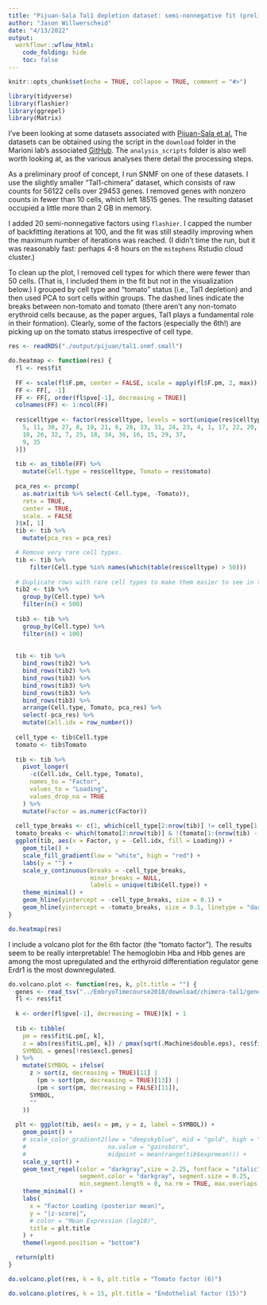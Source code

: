 ```yaml
---
title: "Pijuan-Sala Tal1 depletion dataset: semi-nonnegative fit (preliminary)"
author: "Jason Willwerscheid"
date: "4/13/2022"
output:
  workflowr::wflow_html:
    code_folding: hide
    toc: false
---
```


```r
knitr::opts_chunk$set(echo = TRUE, collapse = TRUE, comment = "#>")
```

```r
library(tidyverse)
library(flashier)
library(ggrepel)
library(Matrix)
```

I've been looking at some datasets associated with [Pijuan-Sala et al.](https://www.nature.com/articles/s41586-019-0933-9) The datasets can be obtained using the script in the `download` folder in the Marioni lab's associated [GitHub](https://github.com/MarioniLab/EmbryoTimecourse2018). The `analysis_scripts` folder is also well worth looking at, as the various analyses there detail the processing steps.

As a preliminary proof of concept, I run SNMF on one of these datasets. I use the slightly smaller "Tal1-chimera" dataset, which consists of raw counts for 56122 cells over 29453 genes. I removed genes with nonzero counts in fewer than 10 cells, which left 18515 genes. The resulting dataset occupied a little more than 2 GB in memory.

I added 20 semi-nonnegative factors using `flashier`. I capped the number of backfitting iterations at 100, and the fit was still steadily improving when the maximum number of iterations was reached. (I didn't time the run, but it was reasonably fast: perhaps 4-8 hours on the `mstephens` Rstudio cloud cluster.)

To clean up the plot, I removed cell types for which there were fewer than 50 cells. (That is, I included them in the fit but not in the visualization below.) I grouped by cell type and "tomato" status (i.e., Tal1 depletion) and then used PCA to sort cells within groups. The dashed lines indicate the breaks between non-tomato and tomato (there aren't any non-tomato erythroid cells because, as the paper argues, Tal1 plays a fundamental role in their formation). Clearly, some of the factors (especially the 6th!) are picking up on the tomato status irrespective of cell type.

```r
res <- readRDS("./output/pijuan/tal1.snmf.small")

do.heatmap <- function(res) {
  fl <- res$fit
  
  FF <- scale(fl$F.pm, center = FALSE, scale = apply(fl$F.pm, 2, max))
  FF <- FF[, -1]
  FF <- FF[, order(fl$pve[-1], decreasing = TRUE)]
  colnames(FF) <- 1:ncol(FF) 
  
  res$celltype <- factor(res$celltype, levels = sort(unique(res$celltype))[c(
    5, 11, 30, 27, 8, 19, 21, 6, 28, 33, 31, 24, 23, 4, 1, 17, 22, 20, 2, 3, 12:14,
    10, 26, 32, 7, 25, 18, 34, 36, 16, 15, 29, 37,
    9, 35
  )])
  
  tib <- as_tibble(FF) %>%
    mutate(Cell.type = res$celltype, Tomato = res$tomato) 
  
  pca_res <- prcomp(
    as.matrix(tib %>% select(-Cell.type, -Tomato)),
    retx = TRUE,
    center = TRUE,
    scale. = FALSE
  )$x[, 1]
  tib <- tib %>%
    mutate(pca_res = pca_res) 

  # Remove very rare cell types.
  tib <- tib %>%
      filter(Cell.type %in% names(which(table(res$celltype) > 50)))
  
  # Duplicate rows with rare cell types to make them easier to see in the visualization.
  tib2 <- tib %>%
    group_by(Cell.type) %>%
    filter(n() < 500)
  
  tib3 <- tib %>%
    group_by(Cell.type) %>%
    filter(n() < 100)
  
  
  tib <- tib %>%
    bind_rows(tib2) %>%
    bind_rows(tib2) %>%
    bind_rows(tib3) %>%
    bind_rows(tib3) %>%
    bind_rows(tib3) %>%
    bind_rows(tib3) %>%
    arrange(Cell.type, Tomato, pca_res) %>%
    select(-pca_res) %>%
    mutate(Cell.idx = row_number())
        
  cell_type <- tib$Cell.type
  tomato <- tib$Tomato
  
  tib <- tib %>%
    pivot_longer(
      -c(Cell.idx, Cell.type, Tomato),
      names_to = "Factor",
      values_to = "Loading",
      values_drop_na = TRUE
    ) %>%
    mutate(Factor = as.numeric(Factor))
  
  cell_type_breaks <- c(1, which(cell_type[2:nrow(tib)] != cell_type[1:(nrow(tib) - 1)]))
  tomato_breaks <- which(tomato[2:nrow(tib)] & !(tomato[1:(nrow(tib) - 1)]))
  ggplot(tib, aes(x = Factor, y = -Cell.idx, fill = Loading)) +
    geom_tile() +
    scale_fill_gradient(low = "white", high = "red") +
    labs(y = "") +
    scale_y_continuous(breaks = -cell_type_breaks,
                       minor_breaks = NULL,
                       labels = unique(tib$Cell.type)) +
    theme_minimal() +
    geom_hline(yintercept = -cell_type_breaks, size = 0.1) +
    geom_hline(yintercept = -tomato_breaks, size = 0.1, linetype = "dashed")
}

do.heatmap(res)
```

I include a volcano plot for the 6th factor (the "tomato factor"). The results seem to be really interpretable! The hemoglobin Hba and Hbb genes are among the most upregulated and the erthyroid differentiation regulator gene Erdr1 is the most downregulated.

```r
do.volcano.plot <- function(res, k, plt.title = "") {
  genes <- read_tsv("../EmbryoTimecourse2018/download/chimera-tal1/genes.tsv", col_names = FALSE)$X2
  fl <- res$fit
  
  k <- order(fl$pve[-1], decreasing = TRUE)[k] + 1
  
  tib <- tibble(
    pm = res$fit$L.pm[, k],
    z = abs(res$fit$L.pm[, k]) / pmax(sqrt(.Machine$double.eps), res$fit$L.psd[, k]),
    SYMBOL = genes[!res$excl.genes]
  ) %>%
    mutate(SYMBOL = ifelse(
      z > sort(z, decreasing = TRUE)[11] |
        (pm > sort(pm, decreasing = TRUE)[13]) |
        (pm < sort(pm, decreasing = FALSE)[11]), 
      SYMBOL, 
      ""
    )) 
  
  plt <- ggplot(tib, aes(x = pm, y = z, label = SYMBOL)) +
    geom_point() +
    # scale_color_gradient2(low = "deepskyblue", mid = "gold", high = "orangered",
    #                       na.value = "gainsboro",
    #                       midpoint = mean(range(tib$exprmean))) +
    scale_y_sqrt() +
    geom_text_repel(color = "darkgray",size = 2.25, fontface = "italic",
                    segment.color = "darkgray", segment.size = 0.25,
                    min.segment.length = 0, na.rm = TRUE, max.overlaps = 20) +
    theme_minimal() +
    labs(
      x = "Factor Loading (posterior mean)",
      y = "|z-score|",
      # color = "Mean Expression (log10)",
      title = plt.title
    ) +
    theme(legend.position = "bottom")

  return(plt)
}

do.volcano.plot(res, k = 6, plt.title = "Tomato factor (6)")

do.volcano.plot(res, k = 15, plt.title = "Endothelial factor (15)")
```
